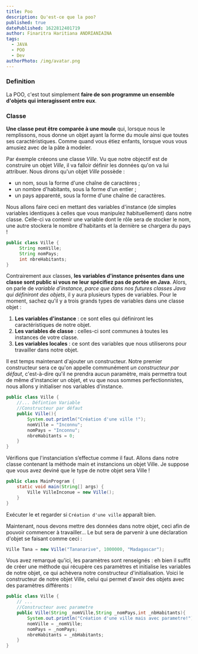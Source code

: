 ---
title: Poo
description: Qu'est-ce que la poo?
published: true
datePublished: 1622812401719
author: Finaritra Haritiana ANDRIANIAINA
tags:
  - JAVA
  - POO
  - Dev
authorPhoto: /img/avatar.png
---

### Definition

La POO, c'est tout simplement **faire de son programme un ensemble d'objets qui interagissent entre eux**.

### Classe

**Une classe peut être comparée à une moule** qui, lorsque nous le remplissons, nous donne un objet ayant la forme du moule ainsi que toutes ses caractéristiques. Comme quand vous étiez enfants, lorsque vous vous amusiez avec de la pâte à modeler.

Par éxemple créeons une classe _Ville_.
Vu que notre objectif est de construire un objet _Ville_, il va falloir définir les données qu'on va lui attribuer.
Nous dirons qu'un objet _Ville_ possède :

- un nom, sous la forme d'une chaîne de caractères ;
- un nombre d'habitants, sous la forme d'un entier ;
- un pays apparenté, sous la forme d'une chaîne de caractères.

Nous allons faire ceci en mettant des variables d'instance (de simples variables identiques à celles que vous manipulez habituellement) dans notre classe. Celle-ci va contenir une variable dont le rôle sera de stocker le nom, une autre stockera le nombre d'habitants et la dernière se chargera du pays !

```java
public class Ville {
     String nomVille;
     String nomPays;
     int nbreHabitants;
}
```

Contrairement aux classes, **les variables d'instance présentes dans une classe sont public si vous ne leur spécifiez pas de portée en Java**. Alors, on parle de _variable d'instance, parce que dans nos futures classes Java qui définiront des objets_, il y aura plusieurs types de variables. Pour le moment, sachez qu'il y a trois grands types de variables dans une classe objet :

1. **Les variables d'instance** : ce sont elles qui définiront les caractéristiques de notre objet.
2. **Les variables de classe** : celles-ci sont communes à toutes les instances de votre classe.
3. **Les variables locales** : ce sont des variables que nous utiliserons pour travailler dans notre objet.

Il est temps maintenant d'ajouter un constructeur.
Notre premier constructeur sera ce qu'on appelle communément _un constructeur par défaut_, c'est-à-dire qu'il ne prendra aucun paramètre, mais permettra tout de même d'instancier un objet, et vu que nous sommes perfectionnistes, nous allons y initialiser nos variables d'instance.

```java
public class Ville {
    //... Défintion Variable
    //Constructeur par défaut
    public Ville(){
        System.out.println("Création d'une ville !");
        nomVille = "Inconnu";
        nomPays = "Inconnu";
        nbreHabitants = 0;
    }
}

```

Vérifions que l'instanciation s’effectue comme il faut. Allons dans notre classe contenant la méthode main et instancions un objet Ville. Je suppose que vous avez deviné que le type de notre objet sera Ville !

```java
public class MainProgram {
    static void main(String[] args) {
        Ville VilleInconue = new Ville();
    }
}
```

Exécuter le et regarder si `Création d'une ville` apparaît bien.

Maintenant, nous devons mettre des données dans notre objet, ceci afin de pouvoir commencer à travailler… Le but sera de parvenir à une déclaration d'objet se faisant comme ceci :

```java
Ville Tana = new Ville("Tananarive", 1000000, "Madagascar");
```

Vous avez remarqué qu'ici, les paramètres sont renseignés : eh bien il suffit de créer une méthode qui récupère ces paramètres et initialise les variables de notre objet, ce qui achèvera notre constructeur d'initialisation.
Voici le constructeur de notre objet Ville, celui qui permet d'avoir des objets avec des paramètres différents :

```java
public class Ville {
    // ...
    //Constructeur avec parametre
    public Ville(String _nomVille,String _nomPays,int _nbHabitants){
        System.out.println("Création d'une ville mais avec parametre!");
        nomVille = _nomVille;
        nomPays = _nomPays;
        nbreHabitants = _nbHabitants;
    }
}
```
